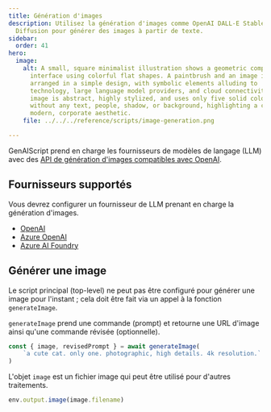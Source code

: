 ```yaml
---
title: Génération d'images
description: Utilisez la génération d'images comme OpenAI DALL-E Stable
  Diffusion pour générer des images à partir de texte.
sidebar:
  order: 41
hero:
  image:
    alt: A small, square minimalist illustration shows a geometric computer
      interface using colorful flat shapes. A paintbrush and an image icon are
      arranged in a simple design, with symbolic elements alluding to
      technology, large language model providers, and cloud connectivity. The
      image is abstract, highly stylized, and uses only five solid colors
      without any text, people, shadow, or background, highlighting a clean,
      modern, corporate aesthetic.
    file: ../../../reference/scripts/image-generation.png

---
```


GenAIScript prend en charge les fournisseurs de modèles de langage (LLM) avec des [API de génération d'images compatibles avec OpenAI](https://platform.openai.com/docs/guides/images).

## Fournisseurs supportés

Vous devrez configurer un fournisseur de LLM prenant en charge la génération d'images.

* [OpenAI](../../../reference/configuration/openai/)
* [Azure OpenAI](../../../reference/configuration/azure-openai/)
* [Azure AI Foundry](../../../reference/configuration/azure-ai-foundry/)

## Générer une image

Le script principal (top-level) ne peut pas être configuré pour générer une image pour l'instant ; cela doit être fait via un appel à la fonction `generateImage`.

`generateImage` prend une commande (prompt) et retourne une URL d'image ainsi qu'une commande révisée (optionnelle).

```js "generateImage" wrap
const { image, revisedPrompt } = await generateImage(
    `a cute cat. only one. photographic, high details. 4k resolution.`
)
```

L'objet `image` est un fichier image qui peut être utilisé pour d'autres traitements.

```js
env.output.image(image.filename)
```

